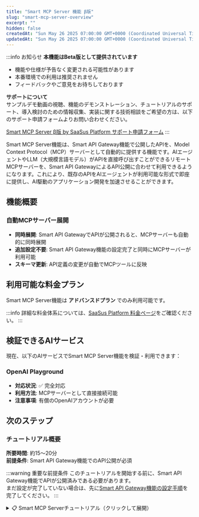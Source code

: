 ```yaml
---
title: "Smart MCP Server 機能 β版"
slug: "smart-mcp-server-overview"
excerpt: ""
hidden: false
createdAt: "Sun May 26 2025 07:00:00 GMT+0000 (Coordinated Universal Time)"
updatedAt: "Sun May 26 2025 07:00:00 GMT+0000 (Coordinated Universal Time)"
---
```


:::info お知らせ
**本機能はBeta版として提供されています**

- 機能や仕様が予告なく変更される可能性があります
- 本番環境での利用は推奨されません
- フィードバックやご意見をお待ちしております

**サポートについて**  
サンプルデモ動画の視聴、機能のデモンストレーション、チュートリアルのサポート、導入検討のための情報収集、実装に関する技術相談をご希望の方は、以下のサポート申請フォームよりお問い合わせください。

[Smart MCP Server β版 by SaaSus Platform サポート申請フォーム](https://forms.gle/DVDqrcNc525E9GG68)
:::

Smart MCP Server機能は、Smart API Gateway機能で公開したAPIを、Model Context Protocol（MCP）サーバーとして自動的に提供する機能です。AIエージェントやLLM（大規模言語モデル）がAPIを直接呼び出すことができるリモートMCPサーバーを、Smart API GatewayによるAPI公開に合わせて利用できるようになります。これにより、既存のAPIをAIエージェントが利用可能な形式で即座に提供し、AI駆動のアプリケーション開発を加速させることができます。


## 機能概要

### 自動MCPサーバー展開
- **同時展開**: Smart API GatewayでAPIが公開されると、MCPサーバーも自動的に同時展開
- **追加設定不要**: Smart API Gateway機能の設定完了と同時にMCPサーバーが利用可能
- **スキーマ更新**: API定義の変更が自動でMCPツールに反映

## 利用可能な料金プラン

Smart MCP Server機能は **アドバンスドプラン** でのみ利用可能です。

:::info
詳細な料金体系については、[SaaSus Platform 料金ページ](https://www.saasus.io/pricing/)をご確認ください。
:::

## 検証できるAIサービス

現在、以下のAIサービスでSmart MCP Server機能を検証・利用できます：

### OpenAI Playground
- **対応状況**: ✅ 完全対応
- **利用方法**: MCPサーバーとして直接接続可能
- **注意事項**: 有償のOpenAIアカウントが必要

## 次のステップ

### チュートリアル概要

**所要時間**: 約15〜20分  
**前提条件**: Smart API Gateway機能でのAPI公開が必須

:::warning 重要な前提条件
このチュートリアルを開始する前に、Smart API Gateway機能でAPIが公開済みである必要があります。<br/>
まだ設定が完了していない場合は、先に[Smart API Gateway機能の設定手順](./manual.mdx)を完了してください。
:::

<details>
<summary>📋 Smart MCP Serverチュートリアル（クリックして展開）</summary>
<div>

このチュートリアルでは、Smart API Gateway機能で公開したAPIを、AIエージェント体験サービスが利用できるMCPサーバーとして公開する手順を説明します。

### 前提条件

このチュートリアルを開始する前に、以下が完了していることを確認してください：

- Smart API Gateway機能でAPIが公開済みであること
- SaaSus Platform開発コンソールへのアクセス権限があること

:::info
Smart MCP Server機能は、Smart API Gateway機能で公開されたAPIを自動的にMCPサーバーとして提供します。<br/>
まだSmart API Gateway機能を設定していない場合は、先に[設定手順](./manual.mdx)を完了してください。
:::

---

## Step 1: SaaSus Platform開発コンソールにアクセス

1. [SaaSus Platform開発コンソール](https://settings.console.saasus.io/dashboard)にログインします。
2. 左側のメニューから **Smart API Gateway** を選択します。
3. APIが公開されている状態であることを確認します。

![smart-mcp-server-tutorial-1](/ja/img/api-gateway-function/smart-mcp-server-tutorial-1.png)

---

## Step 2: MCPサーバーエンドポイントの確認

Smart API Gateway機能でAPIが正常に公開されると、以下の情報が表示されますので控えてください。

- **MCPサーバーエンドポイント**: AIエージェント体験サービスが接続するためのエンドポイント

![smart-mcp-server-tutorial-2](/ja/img/api-gateway-function/smart-mcp-server-tutorial-2.png)

---

## Step 3: APIキーの確認

SaaS運用コンソール→ユーザー管理の画面から、特定のユーザーのAction列のAPIキー管理ボタンを押下後
ダイアログでAPIキーが表示されますので控えてください。（もし未発行の場合は、新しく発行してください）

![smart-mcp-server-tutorial-3](/ja/img/api-gateway-function/smart-mcp-server-tutorial-3.png)

## Step 4: OpenAI Playgroundの利用準備

:::warning 重要な注意事項
OpenAI Playgroundの利用には**有償のOpenAIアカウント**が必要です。無料アカウントでは利用できません。<br/>
また、API呼び出しごとに利用料金が発生しますので、予算設定等の適切な管理を行ってください。
:::

### OpenAIアカウントの準備

このステップでは、OpenAI Playgroundを利用するための前提条件を確認し、必要なアカウント設定を行います。

#### 1. OpenAIアカウントの作成・ログイン

1. [OpenAI](https://openai.com/) にアクセスします
2. 「Sign up」または「Log in」からアカウントを作成・ログインします
3. 電話番号認証などの必要な認証手続きを完了します

#### 2. 支払い方法の設定（必須）

:::danger 重要
OpenAI Playgroundを利用するには、支払い方法の設定が**必須**です。
:::

1. OpenAI Platform（[platform.openai.com](https://platform.openai.com/)）にログインします
2. 右上のアカウントメニューから「Billing」を選択します
3. 「Payment methods」で有効なクレジットカードを追加します
4. 必要に応じて使用制限（Usage limits）を設定します

#### 3. APIクレジットの確認

1. Billingページで現在のクレジット残高を確認します
2. 残高が不足している場合は、適切な金額をチャージします
3. 月次使用制限を設定して予期しない高額請求を防ぎます

#### 4. OpenAI Playgroundへのアクセス確認

1. [OpenAI Playground](https://platform.openai.com/playground) にアクセスします
2. チャット画面が正常に表示されることを確認します
3. 簡単なメッセージを送信してAPIが利用可能であることを確認します

:::tip
- 使用制限を適切に設定して予算を管理しましょう
- テスト時は少ないトークン数で動作確認を行いましょう
- 不要になったMCP Serverは削除してコストを抑えましょう
:::

---

## Step 5: AIエージェント体験サービスでの接続テスト

:::info
現時点では、OpenAI Playgroundでの接続テストのみサポートしております。
:::

### OpenAI Playground

1. [OpenAI Playground](https://platform.openai.com/playground) にアクセスします
2. **Tools** セクションで **Create...** をクリックします
3. **MCP Server** を選択します
  ![smart-mcp-server-tutorial-4](/ja/img/api-gateway-function/smart-mcp-server-tutorial-4.png)
4. **Add New** を選択します
  ![smart-mcp-server-tutorial-5](/ja/img/api-gateway-function/smart-mcp-server-tutorial-5.png)
5. 表示されたフォームにそれぞれ値を入力します
  - **URL** : 控えておいた**MCPサーバーエンドポイント**
  - **Label** : 任意のラベル
  - **Authentication** : 控えておいた**APIキー**
  ![smart-mcp-server-tutorial-6](/ja/img/api-gateway-function/smart-mcp-server-tutorial-6.png)
6. **Connect**を押下します
7. 成功するとToolsに利用可能なAPI一覧が表示されます。
　![smart-mcp-server-tutorial-7](/ja/img/api-gateway-function/smart-mcp-server-tutorial-7.png)
8. **Add**を押下します
9. **Tools** セクションに追加したMCP Serverが表示されていることを確認します
　![smart-mcp-server-tutorial-8](/ja/img/api-gateway-function/smart-mcp-server-tutorial-8.png)

---

## Step 6: AIエージェント体験サービスからのAPI呼び出しテスト

### OpenAI Playground

1. チャットで、「**MCP Server名**を利用して、**APIエンドポイント**を呼び出して」と入力する
2. 返答を待ち「Approve」が表示されたら、それを押下します
3. 返答を待ち、APIが問題なく呼び出されているか確認します

## Step 7: エラーのトラブルシューティング

### よくある問題と解決方法

#### 1. MCPサーバーに接続できない

**症状**: AIエージェント体験サービスがMCPサーバーに接続できない

**解決方法**:
- API Keyが正しく設定されているか確認
- ネットワーク接続を確認

#### 2. API呼び出しが失敗する

**症状**: MCPサーバー経由でのAPI呼び出しがエラーになる

**解決方法**:
- Smart API Gateway で直接APIが正常に動作するか確認
- API Keyの権限設定を確認
- スロットリング制限に達していないか確認

#### 3. ツールが表示されない

**症状**: AIエージェント体験サービスでツールの一覧が表示されない

**解決方法**:
- Smart API Gateway でAPIが正常に公開されているか確認
- ブラウザのキャッシュをクリアしてから再試行

---

## まとめ

このチュートリアルでは、Smart MCP Server機能を使用してAPIをAIエージェント体験サービス向けに公開する方法を学習しました。

### 完了した内容

- MCPサーバーエンドポイントの確認
- AIエージェント体験サービス（OpenAI Playground）での接続設定
- API呼び出しのテスト

:::info
Smart MCP Server機能に関するご質問やサポートが必要な場合は、[サポート申請フォーム](https://forms.gle/DVDqrcNc525E9GG68)からお問い合わせください。
:::

</div>
</details>
